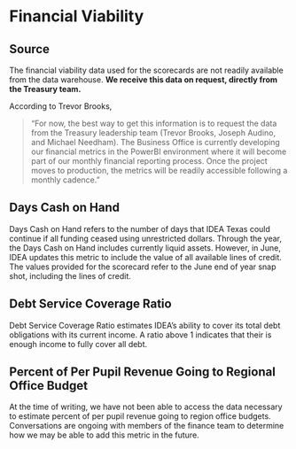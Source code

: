 # Financial Viability {#sec-Finance}

## Source

The financial viability data used for the scorecards are not readily available from the data warehouse. **We receive this data on request, directly from the Treasury team.**

According to Trevor Brooks,

> "For now, the best way to get this information is to request the data from the Treasury leadership team (Trevor Brooks, Joseph Audino, and Michael Needham). The Business Office is currently developing our financial metrics in the PowerBI environment where it will become part of our monthly financial reporting process. Once the project moves to production, the metrics will be readily accessible following a monthly cadence."

## Days Cash on Hand {#sec-DaysCash}

Days Cash on Hand refers to the number of days that IDEA Texas could continue if all funding ceased using unrestricted dollars. Through the year, the Days Cash on Hand includes currently liquid assets. However, in June, IDEA updates this metric to include the value of all available lines of credit. The values provided for the scorecard refer to the June end of year snap shot, including the lines of credit.

## Debt Service Coverage Ratio {#sec-DebtRatio}

Debt Service Coverage Ratio estimates IDEA's ability to cover its total debt obligations with its current income. A ratio above 1 indicates that their is enough income to fully cover all debt.

## Percent of Per Pupil Revenue Going to Regional Office Budget {#sec-PerPupil}

At the time of writing, we have not been able to access the data necessary to estimate percent of per pupil revenue going to region office budgets. Conversations are ongoing with members of the finance team to determine how we may be able to add this metric in the future.
